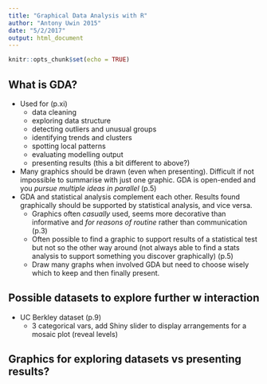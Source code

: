 ```yaml
---
title: "Graphical Data Analysis with R"
author: "Antony Uwin 2015"
date: "5/2/2017"
output: html_document
---
```


```r
knitr::opts_chunk$set(echo = TRUE)
```

## What is GDA?
* Used for (p.xi)
    + data cleaning
    + exploring data structure
    + detecting outliers and unusual groups
    + identifying trends and clusters
    + spotting local patterns
    + evaluating modelling output 
    + presenting results (this a bit different to above?)
* Many graphics should be drawn (even when presenting). Difficult if not impossible to summarise with just one graphic. GDA is open-ended and you *pursue multiple ideas in parallel* (p.5)
* GDA and statistical analysis complement each other. Results found graphically should be supported by statistical analysis, and vice versa.
    + Graphics often *casually* used, seems more decorative than informative and *for reasons of routine* rather than communication (p.3)
    + Often possible to find a graphic to support results of a statistical test but not so the other way around (not always able to find a stats analysis to support something you discover graphically) (p.5)
    + Draw many graphs when involved GDA but need to choose wisely which to keep and then finally present.
    
## Possible datasets to explore further w interaction
* UC Berkley dataset (p.9)
    + 3 categorical vars, add Shiny slider to display arrangements for a mosaic plot (reveal levels)

## Graphics for exploring datasets vs presenting results?
